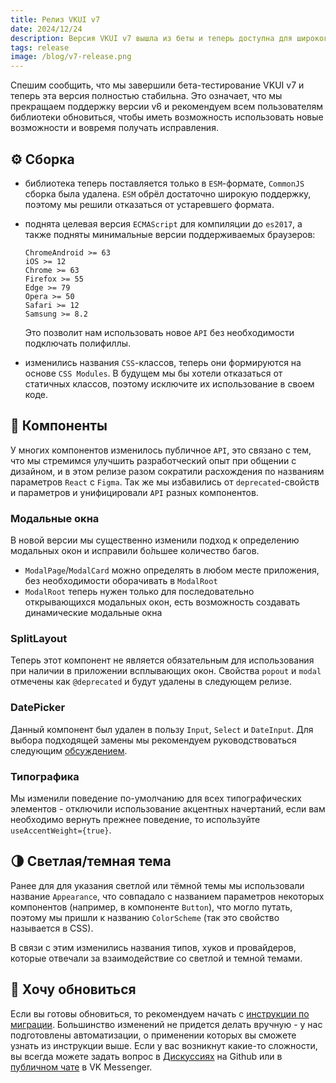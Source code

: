```yaml
---
title: Релиз VKUI v7
date: 2024/12/24
description: Версия VKUI v7 вышла из беты и теперь доступна для широкого использования.
tags: release
image: /blog/v7-release.png
---
```



<PostHeader frontMatter={metadata} />

Спешим сообщить, что мы завершили бета-тестирование VKUI v7 и теперь эта версия полностью стабильна.
Это означает, что мы прекращаем поддержку версии v6 и рекомендуем всем пользователям библиотеки обновиться,
чтобы иметь возможность использовать новые возможности и вовремя получать исправления.

## ⚙️ Сборка

- библиотека теперь поставляется только в `ESM`-формате, `CommonJS` сборка была удалена. `ESM` обрёл
  достаточно широкую поддержку, поэтому мы решили отказаться от устаревшего формата.

- поднята целевая версия `ECMAScript` для компиляции до `es2017`, а также подняты минимальные версии поддерживаемых браузеров:

  ```
  ChromeAndroid >= 63
  iOS >= 12
  Chrome >= 63
  Firefox >= 55
  Edge >= 79
  Opera >= 50
  Safari >= 12
  Samsung >= 8.2
  ```

  Это позволит нам использовать новое `API` без необходимости подключать полифиллы.

- изменились названия `CSS`-классов, теперь они формируются на основе `CSS Modules`. В будущем мы бы хотели
  отказаться от статичных классов, поэтому исключите их использование в своем коде.

## 🧩 Компоненты

У многих компонентов изменилось публичное `API`, это связано с тем, что мы стремимся улучшить
разработческий опыт при общении с дизайном, и в этом релизе разом сократили расхождения по названиям параметров `React` с `Figma`.
Так же мы избавились от `deprecated`-свойств и параметров и унифицировали `API` разных компонентов.

### Модальные окна

В новой версии мы существенно изменили подход к определению модальных окон и исправили бо́льшее количество багов.

- `ModalPage`/`ModalCard` можно определять в любом месте приложения, без необходимости оборачивать в `ModalRoot`
- `ModalRoot` теперь нужен только для последовательно открывающихся модальных окон, есть возможность создавать динамические модальные окна

### SplitLayout

Теперь этот компонент не является обязательным для использования при наличии в приложении всплывающих окон.
Свойства `popout` и `modal` отмечены как `@deprecated` и будут удалены в следующем релизе.

### DatePicker

Данный компонент был удален в пользу `Input`, `Select` и `DateInput`. Для выбора подходящей замены мы
рекомендуем руководствоваться следующим [обсуждением](https://github.com/VKCOM/VKUI/discussions/7070).

### Типографика

Мы изменили поведение по-умолчанию для всех типографических элементов - отключили использование акцентных начертаний,
если вам необходимо вернуть прежнее поведение, то используйте `useAccentWeight={true}`.

## 🌗 Светлая/темная тема

Ранее для для указания светлой или тёмной темы мы использовали название `Appearance`,
что совпадало с названием параметров некоторых компонентов (например, в компоненте `Button`), что могло путать,
поэтому мы пришли к названию `ColorScheme` (так это свойство называется в CSS).

В связи с этим изменились названия типов, хуков и провайдеров, которые отвечали за взаимодействие со светлой и темной темами.

## 🚀 Хочу обновиться

Если вы готовы обновиться, то рекомендуем начать с [инструкции по миграции](migrations/migration-v7).
Большинство изменений не придется делать вручную - у нас подготовлены автоматизации,
о применении которых вы сможете узнать из инструкции выше.
Если у вас возникнут какие-то сложности, вы всегда можете задать вопрос в [Дискуссиях](https://github.com/VKCOM/VKUI/discussions) на Github
или в [публичном чате](https://vk.cc/c1CHgf) в VK Messenger.
